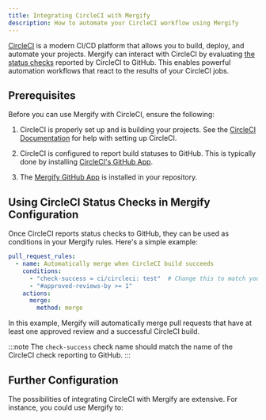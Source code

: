 ```yaml
---
title: Integrating CircleCI with Mergify
description: How to automate your CircleCI workflow using Mergify
---
```



<IntegrationLogo src={circleciLogo} alt="circleci logo"/>

[CircleCI](https://www.circleci.com/) is a modern CI/CD platform that allows
you to build, deploy, and automate your projects. Mergify can interact with
CircleCI by evaluating [the status
checks](https://docs.github.com/en/pull-requests/collaborating-with-pull-requests/collaborating-on-repositories-with-code-quality-features/about-status-checks)
reported by CircleCI to GitHub. This enables powerful automation workflows that
react to the results of your CircleCI jobs.

## Prerequisites

Before you can use Mergify with CircleCI, ensure the following:

1. CircleCI is properly set up and is building your projects. See the [CircleCI
   Documentation](https://circleci.com/docs/getting-started/) for help with
   setting up CircleCI.

2. CircleCI is configured to report build statuses to GitHub. This is typically
   done by installing [CircleCI's GitHub
   App](https://circleci.com/docs/github-apps-integration/).

3. The [Mergify GitHub App](/integrations/github) is installed in your repository.

## Using CircleCI Status Checks in Mergify Configuration

Once CircleCI reports status checks to GitHub, they can be used as conditions in
your Mergify rules. Here's a simple example:

```yaml
pull_request_rules:
  - name: Automatically merge when CircleCI build succeeds
    conditions:
      - "check-success = ci/circleci: test"  # Change this to match your CircleCI check name
      - "#approved-reviews-by >= 1"
    actions:
      merge:
        method: merge
```

In this example, Mergify will automatically merge pull requests that have at
least one approved review and a successful CircleCI build.

:::note
  The `check-success` check name should match the name of the CircleCI check
  reporting to GitHub.
:::

## Further Configuration

The possibilities of integrating CircleCI with Mergify are extensive.
For instance, you could use Mergify to:


<CIFurther />
